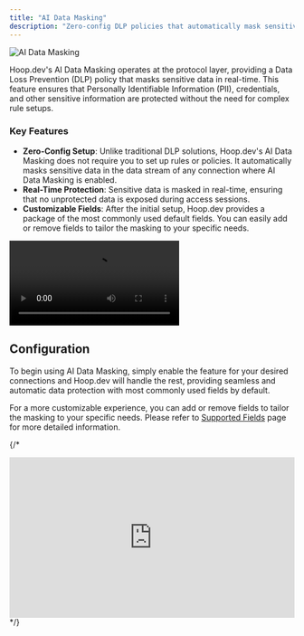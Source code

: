 ```yaml
---
title: "AI Data Masking"
description: "Zero-config DLP policies that automatically mask sensitive data in real-time at the protocol layer"
---
```


<Frame>
  <img src="/images/learn/features/ai-data-masking.png" alt="AI Data Masking" />
</Frame>

Hoop.dev's AI Data Masking operates at the protocol layer, providing a Data Loss Prevention (DLP) policy that masks sensitive data in real-time. This feature ensures that Personally Identifiable Information (PII), credentials, and other sensitive information are protected without the need for complex rule setups.

### Key Features

- **Zero-Config Setup**: Unlike traditional DLP solutions, Hoop.dev's AI Data Masking does not require you to set up rules or policies. It automatically masks sensitive data in the data stream of any connection where AI Data Masking is enabled.
- **Real-Time Protection**: Sensitive data is masked in real-time, ensuring that no unprotected data is exposed during access sessions.
- **Customizable Fields**: After the initial setup, Hoop.dev provides a package of the most commonly used default fields. You can easily add or remove fields to tailor the masking to your specific needs.

<Frame>
  <video
    controls
    className="w-full aspect-video"
    src="https://cdn.hoop.dev/videos/ai-data-masking.mp4"
  ></video>
</Frame>

## Configuration

To begin using AI Data Masking, simply enable the feature for your desired connections and Hoop.dev will handle the rest, providing seamless and automatic data protection with most commonly used fields by default. 

For a more customizable experience, you can add or remove fields to tailor the masking to your specific needs. Please refer to [Supported Fields](/setup/configuration/ai-data-masking/fields) page for more detailed information. 



{/* <div style="position: relative; padding-bottom: 56.25%; height: 0;"><iframe style="position: absolute; top: 0; left: 0; width: 100%; height: 100%; border: 0;" src="https://www.tella.tv/video/cm7jhty8o004u0ajv510i4a1q/embed?b=0&title=0&a=1&loop=0&t=0&muted=0&wt=0" allowfullscreen allowtransparency></iframe></div> */}
